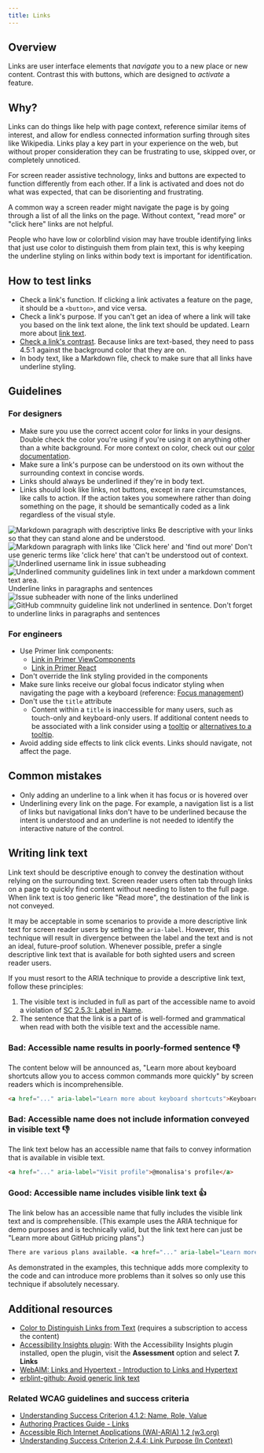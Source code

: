 ```yaml
---
title: Links
---
```


## Overview
Links are user interface elements that *navigate* you to a new place or new content. Contrast this with buttons, which are designed to *activate* a feature.

## Why?
Links can do things like help with page context, reference similar items of interest, and allow for endless connected information surfing through sites like Wikipedia. Links play a key part in your experience on the web, but without proper consideration they can be frustrating to use, skipped over, or completely unnoticed. 

For screen reader assistive technology, links and buttons are expected to function differently from each other. If a link is activated and does not do what was expected, that can be disorienting and frustrating. 

A common way a screen reader might navigate the page is by going through a list of all the links on the page. Without context, "read more" or "click here" links are not helpful. 

People who have low or colorblind vision may have trouble identifying links that just use color to distinguish them from plain text, this is why keeping the underline styling on links within body text is important for identification.

## How to test links
- Check a link's function. If clicking a link activates a feature on the page, it should be a `<button>`, and vice versa. 
- Check a link's purpose. If you can't get an idea of where a link will take you based on the link text alone, the link text should be updated. Learn more about [link text](#link-text).
- [Check a link's contrast](https://webaim.org/resources/contrastchecker/). Because links are text-based, they need to pass 4.5:1 against the background color that they are on.
- In body text, like a Markdown file, check to make sure that all links have underline styling. 

## Guidelines

### For designers
- Make sure you use the correct accent color for links in your designs. Double check the color you're using if you're using it on anything other than a white background. For more context on color, check out our [color documentation](https://primer.style/design/foundations/color).
- Make sure a link's purpose can be understood on its own without the surrounding context in concise words. 
- Links should always be underlined if they're in body text. 
- Links should look like links, not buttons, except in rare circumstances, like calls to action. If the action takes you somewhere rather than doing something on the page, it should be semantically coded as a link regardless of the visual style.

<DoDontContainer>
    <Do>
        <img src="https://user-images.githubusercontent.com/40274682/160483376-a88eb64f-ce80-4a11-93b5-6d882b1970eb.png" alt="Markdown paragraph with descriptive links"/>
        <Caption>Be descriptive with your links so that they can stand alone and be understood.</Caption>
    </Do>
    <Dont>
        <img src="https://user-images.githubusercontent.com/40274682/160474793-2fd3085f-0813-43ed-8b43-c1a5f14aaea9.png" alt="Markdown paragraph with links like 'Click here' and 'find out more'" />
        <Caption>Don't use generic terms like 'click here' that can't be understood out of context.</Caption>
    </Dont>
</DoDontContainer>

<DoDontContainer>
    <Do>
        <img src="https://user-images.githubusercontent.com/40274682/160474794-06a75b30-06d3-475e-863f-605e8a6dad72.png" alt="Underlined username link in issue subheading"/>
        <img src="https://user-images.githubusercontent.com/40274682/160474798-175a588f-4a03-4b42-8787-0af13bc71311.png" alt="Underlined community guidelines link in text under a markdown comment text area." />
        <Caption>Underline links in paragraphs and sentences</Caption>
    </Do>
    <Dont>
        <img src="https://user-images.githubusercontent.com/40274682/160474800-b505369e-1730-4c14-b426-70b5bd016a6c.png" alt="Issue subheader with none of the links underlined"/>
        <img src="https://user-images.githubusercontent.com/40274682/160474802-3fe6b792-3c79-40ce-a443-c2279a3a785b.png" alt="GitHub commnuity guideline link not underlined in sentence."/>
        <Caption>Don't forget to underline links in paragraphs and sentences</Caption>
    </Dont>
</DoDontContainer>


### For engineers
- Use Primer link components:
	- [Link in Primer ViewComponents](https://primer.style/view-components/components/link)
	- [Link in Primer React](https://primer.style/react/Link)
- Don't override the link styling provided in the components
- Make sure links receive our global focus indicator styling when navigating the page with a keyboard (reference: [Focus management](https://primer.style/design/accessibility/focus-management))
- Don't use the `title` attribute
  - Content within a `title` is inaccessible for many users, such as touch-only and keyboard-only users. If additional content needs to be associated with a link consider using a [tooltip](https://primer.style/view-components/components/alpha/tooltip) or [alternatives to a tooltip](https://primer.style/design/accessibility/tooltip-alternatives).
- Avoid adding side effects to link click events. Links should navigate, not affect the page.

## Common mistakes
- Only adding an underline to a link when it has focus or is hovered over
- Underlining every link on the page. For example, a navigation list is a list of links but navigational links don't have to be underlined because the intent is understood and an underline is not needed to identify the interactive nature of the control.

## Writing link text

Link text should be descriptive enough to convey the destination without relying on the surrounding text. Screen reader users often tab through links on a page to quickly find content without needing to listen to the full page.
When link text is too generic like "Read more", the destination of the link is not conveyed. 

It may be acceptable in some scenarios to provide a more descriptive link text for screen reader users by setting the `aria-label`. However, this technique will result in divergence between the label and the text and is not an ideal, future-proof solution.
Whenever possible, prefer a single descriptive link text that is available for both sighted users and screen reader users.

If you must resort to the ARIA technique to provide a descriptive link text, follow these principles:

1. The visible text is included in full as part of the accessible name to avoid a violation of [SC 2.5.3: Label in Name](https://www.w3.org/WAI/WCAG21/Understanding/label-in-name.html).
2. The sentence that the link is a part of is well-formed and grammatical when read with both the visible text and the accessible name.

### Bad: Accessible name results in poorly-formed sentence 👎 

The content below will be announced as, "Learn more about keyboard shortcuts allow you to access common commands more quickly" by screen readers which is incomprehensible.

```HTML
<a href="..." aria-label="Learn more about keyboard shortcuts">Keyboard shortcuts</a> allow you to access common commands more quickly.
```

### Bad: Accessible name does not include information conveyed in visible text 👎 

The link text below has an accessible name that fails to convey information that is available in visible text.

```HTML
<a href="..." aria-label="Visit profile">@monalisa's profile</a>
```

### Good: Accessible name includes visible link text 👍 

The link below has an accessible name that fully includes the visible link text and is comprehensible.
(This example uses the ARIA technique for demo purposes and is technically valid, but the link text here can just be "Learn more about GitHub pricing plans".)

```HTML
There are various plans available. <a href="..." aria-label="Learn more about GitHub pricing plans">Learn more</button>
```

As demonstrated in the examples, this technique adds more complexity to the code and can introduce more problems than it solves so only use this technique if absolutely necessary.

## Additional resources
- [Color to Distinguish Links from Text](https://dequeuniversity.com/class/visual-design/color/distinguish-links-from-text) (requires a subscription to access the content)
- [Accessibility Insights plugin](https://accessibilityinsights.io/en/): With the Accessibility Insights plugin installed, open the plugin, visit the **Assessment** option and select **7. Links**
- [WebAIM: Links and Hypertext - Introduction to Links and Hypertext](https://webaim.org/techniques/hypertext/)
- [erblint-github: Avoid generic link text](https://github.com/github/erblint-github/blob/main/docs/rules/accessibility/avoid-generic-link-text-counter.md)

### Related WCAG guidelines and success criteria
- [Understanding Success Criterion 4.1.2: Name, Role, Value](https://www.w3.org/WAI/WCAG21/Understanding/name-role-value.html)
- [Authoring Practices Guide - Links](https://www.w3.org/TR/wai-aria-practices-1.2/#link)
- [Accessible Rich Internet Applications (WAI-ARIA) 1.2 (w3.org)](https://www.w3.org/TR/wai-aria-1.2/#link)
- [Understanding Success Criterion 2.4.4: Link Purpose (In Context)](https://www.w3.org/WAI/WCAG21/Understanding/link-purpose-in-context.html)
